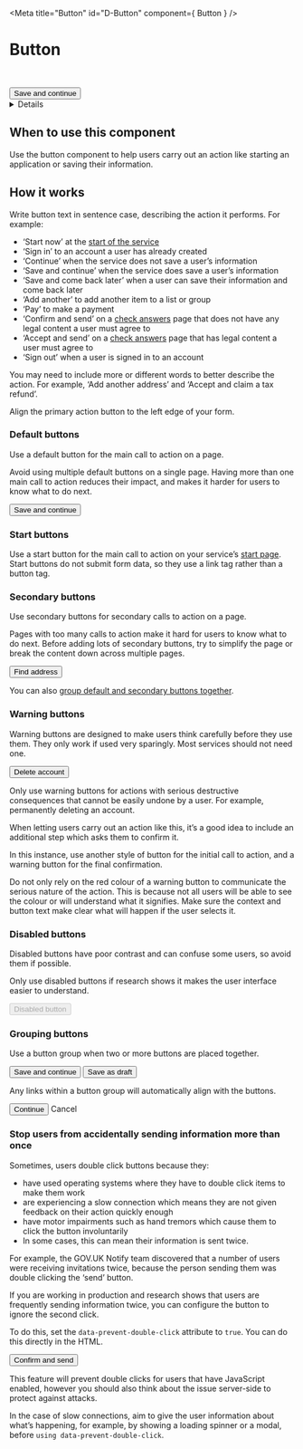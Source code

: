 <!-- Global imports -->

<!-- Local imports -->

<Meta title="Button" id="D-Button" component={ Button } />

# Button
<p><Tag text="Alpha" />&nbsp;<Tag text="New styling" /></p>

<Canvas withToolbar>
  <Story name="Default">
    <Button>Save and continue</Button>
  </Story>
</Canvas>

<Details summary="Properties" className="no-indent">
  <Props of={ Button } />
</Details>


## When to use this component

Use the button component to help users carry out an action like starting an
application or saving their information.


## How it works

Write button text in sentence case, describing the action it performs. For
example:

- ‘Start now’ at the [start of the service]
- ‘Sign in’ to an account a user has already created
- ‘Continue’ when the service does not save a user’s information
- ‘Save and continue’ when the service does save a user’s information
- ‘Save and come back later’ when a user can save their information and come
  back later
- ‘Add another’ to add another item to a list or group
- ‘Pay’ to make a payment
- ‘Confirm and send’ on a [check answers] page that does not have any legal
  content a user must agree to
- ‘Accept and send’ on a [check answers] page that has legal content a user must
  agree to
- ‘Sign out’ when a user is signed in to an account

You may need to include more or different words to better describe the action.
For example, ‘Add another address’ and ‘Accept and claim a tax refund’.

Align the primary action button to the left edge of your form.


### Default buttons

Use a default button for the main call to action on a page.

Avoid using multiple default buttons on a single page. Having more than one main
call to action reduces their impact, and makes it harder for users to know what
to do next.

<Canvas>
  <Story name="Standard">
    <Button>Save and continue</Button>
  </Story>
</Canvas>


### Start buttons

Use a start button for the main call to action on your service’s [start page].
Start buttons do not submit form data, so they use a link tag rather than a
button tag.

<Canvas>
  <Story name="Start">
    <StartButton href="#" />
  </Story>
</Canvas>


### Secondary buttons

Use secondary buttons for secondary calls to action on a page.

Pages with too many calls to action make it hard for users to know what to do
next. Before adding lots of secondary buttons, try to simplify the page or break
the content down across multiple pages.

<Canvas>
  <Story name="Secondary">
    <Button classModifiers="secondary">Find address</Button>
  </Story>
</Canvas>

You can also [group default and secondary buttons together].


### Warning buttons

Warning buttons are designed to make users think carefully before they use them.
They only work if used very sparingly. Most services should not need one.

<Canvas>
  <Story name="Warning">
    <Button classModifiers="warning">Delete account</Button>
  </Story>
</Canvas>

Only use warning buttons for actions with serious destructive consequences that
cannot be easily undone by a user. For example, permanently deleting an account.

When letting users carry out an action like this, it’s a good idea to include an
additional step which asks them to confirm it.

In this instance, use another style of button for the initial call to action,
and a warning button for the final confirmation.

Do not only rely on the red colour of a warning button to communicate the
serious nature of the action. This is because not all users will be able to see
the colour or will understand what it signifies. Make sure the context and
button text make clear what will happen if the user selects it.


### Disabled buttons

Disabled buttons have poor contrast and can confuse some users, so avoid them if
possible.

Only use disabled buttons if research shows it makes the user interface easier
to understand.

<Canvas>
  <Story name="Disabled">
    <Button disabled>Disabled button</Button>
  </Story>
</Canvas>


### Grouping buttons

Use a button group when two or more buttons are placed together.

<Canvas>
  <Story name="Group">
    <ButtonGroup>
      <Button>Save and continue</Button>
      <Button classModifiers="secondary">Save as draft</Button>
    </ButtonGroup>
  </Story>
</Canvas>

Any links within a button group will automatically align with the buttons.

<Canvas>
  <Story name="Group with link">
    <ButtonGroup>
      <Button>Continue</Button>
      <Link href="#">Cancel</Link>
    </ButtonGroup>
  </Story>
</Canvas>

### Stop users from accidentally sending information more than once

Sometimes, users double click buttons because they:

- have used operating systems where they have to double click items to make them work
- are experiencing a slow connection which means they are not given feedback on their action quickly enough
- have motor impairments such as hand tremors which cause them to click the button involuntarily
- In some cases, this can mean their information is sent twice.

For example, the GOV.UK Notify team discovered that a number of users were receiving invitations twice, because the person sending them was double clicking the ‘send’ button.

If you are working in production and research shows that users are frequently sending information twice, you can configure the button to ignore the second click.

To do this, set the `data-prevent-double-click` attribute to `true`. You can do this directly in the HTML.

<Canvas withToolbar>
  <Story name="Data Prevent Double Click">
    <Button data-prevent-double-click="true" >Confirm and send</Button>
  </Story>
</Canvas>

This feature will prevent double clicks for users that have JavaScript enabled, however you should also think about the issue server-side to protect against attacks.

In the case of slow connections, aim to give the user information about what’s happening, for example, by showing a loading spinner or a modal, before `using data-prevent-double-click`.

[start of the service]: https://design-system.service.gov.uk/patterns/start-pages/
[check answers]: https://design-system.service.gov.uk/patterns/check-answers/
[start page]: https://design-system.service.gov.uk/patterns/start-pages/
[group default and secondary buttons together]: https://design-system.service.gov.uk/components/button/#grouping-buttons
